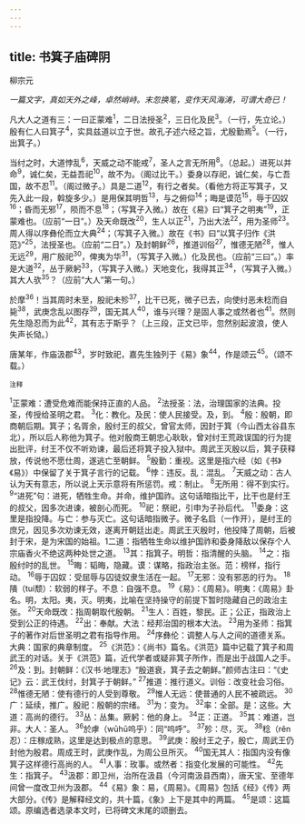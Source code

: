 ```yaml
---
---
---
```

title: 书箕子庙碑阴
---



柳宗元

*一篇文字，真如天外之峰，卓然峭峙。末忽换笔，变作天风海涛，可谓大奇已！*

凡大人之道有三：一曰正蒙难<sup>1</sup>，二日法授圣<sup>2</sup>，三日化及民<sup>3</sup>。（一行，先立论。）殷有仁人曰箕子<sup>4</sup>，实具兹道以立于世。故孔子述六经之旨，尤殷勤焉<sup>5</sup>。（一行，出箕子。）

当纣之时，大道悖乱<sup>6</sup>，天威之动不能戒<sup>7</sup>，圣人之言无所用<sup>8</sup>。（总起。）进死以并命<sup>9</sup>，诚仁矣，无益吾祀<sup>10</sup>，故不为。（阁过比干。）委身以存祀，诚仁矣，与亡吾国，故不忍<sup>11</sup>。（阁过微子。）具是二道<sup>12</sup>，有行之者矣。（看他方将正写箕子，又先入此一段，斡旋多少。）是用保其明哲<sup>13</sup>，与之俯仰<sup>14</sup>；晦是谟范<sup>15</sup>，辱于囚奴<sup>16</sup>；昏而无邪<sup>17</sup>，陨而不息<sup>18</sup>；（写箕子入微。）故在《易》曰“箕子之明夷”<sup>19</sup>，正蒙难也。（应前“一日”。）及天命既改<sup>20</sup>，生人以正<sup>21</sup>，乃出大法<sup>22</sup>，用为圣师<sup>23</sup>。周人得以序彝伦而立大典<sup>24</sup>；（写箕子入微。）故在《书》曰“以箕子归作《洪范》”<sup>25</sup>，法授圣也。（应前“二日”。）及封朝鲜<sup>26</sup>，推道训俗<sup>27</sup>，惟德无陋<sup>28</sup>，惟人无远<sup>29</sup>，用广殷祀<sup>30</sup>，俾夷为华<sup>31</sup>，（写箕子入微。）化及民也。（应前“三曰”。）率是大道<sup>32</sup>，丛于厥躬<sup>33</sup>，（写箕子入微。）天地变化，我得其正<sup>34</sup>，（写箕子入微。）其大人欤<sup>35</sup>？（应前“大人”第一句。）

於摩<sup>36</sup>！当其周时未至，股祀未殄<sup>37</sup>，比干已死，微子已去，向使纣恶未稔而自毙<sup>38</sup>，武庚念乱以图存<sup>39</sup>，国无其人<sup>40</sup>，谁与兴理？是固人事之或然者也<sup>41</sup>。然则先生隐忍而为此<sup>42</sup>，其有志于斯乎？（上三段，正文已毕，忽然别起波浪，使人失声长恸。）

唐某年，作庙汲郡<sup>43</sup>，岁时致祀，嘉先生独列于《易》象<sup>44</sup>，作是颂云<sup>45</sup>。（颂不载。）

<sup>注释</sup>

<sup>1</sup>正蒙难：遭受危难而能保持正直的人品。
<sup>2</sup>法授圣：法，治理国家的法典。投圣，传授给圣明之君。
<sup>3</sup>化：教化。及民：使人民接受。及，到。
<sup>4</sup>殷：殷朝，即商朝后期。箕子；名胥余，殷纣王的叔父，曾官太师，因封于箕（今山西太谷县东北），所以后人称他为箕子。他对殷商王朝忠心耿耿，曾对纣王荒政误国的行为提出批评，纣王不仅不听劝谏，最后还将箕子投入狱中。周武王灭殷以后，箕子获释放，传说他不愿仕周，遂逃亡至朝鲜。
<sup>5</sup>殷勤：重视。这里是指六经（如《书》《易》）中保留了关于箕子言行的记载。
<sup>6</sup>悖：违反。乱：混乱。
<sup>7</sup>天威之动：古人认为天有意志，所以说上天示意将有所惩罚。戒：制止。
<sup>8</sup>无所用：得不到实行。
<sup>9</sup>“进死”句：进死，牺牲生命。并命，维护国祚。这句话暗指比干，比干也是纣王的叔父，因多次进谏，被剖心而死。
<sup>10</sup>祀：祭祀，引申为子孙后代。
<sup>11</sup>委身：这里是指投降。与亡：参与灭亡。这句话暗指微子。微子名启（一作开），是纣王的庶兄，因见多次劝谏无效，遂离开朝廷出走。周武王灭殷时，他投降了周朝，后被封于宋，是为宋国的始祖。1二道：指牺牲生命以维护国祚和委身降敌以保存个人宗庙香火不绝这两种处世之道。
<sup>13</sup>其：指箕子。明哲：指清醒的头脑。
<sup>14</sup>之：指殷纣时的乱世。
<sup>15</sup>晦：韬晦，隐藏。谟：谋略，指政治主张。范：榜样，指行动。
<sup>16</sup>辱于囚奴：受屈辱与囚徒奴隶生活在一起。
<sup>17</sup>无邪：没有邪恶的行为。
<sup>18</sup>隤（tuí颓）：软弱的样子。不息：自强不息。
<sup>19</sup>《易》：《周易》。明夷：《周易》卦名。明，太阳。夷，灭。明夷，比喻在坚持操守的前提下暂时隐藏自己的政治主张。
<sup>20</sup>天命既改：指周朝取代殷朝。
<sup>21</sup>生人：百姓，黎民。正；公正，指政治上受到公正的待遇。
<sup>22</sup>出：奉献。大法：经邦治国的根本大法。
<sup>23</sup>用为圣师：指箕子的著作对后世圣明之君有指导作用。
<sup>24</sup>序彝伦：调整人与人之间的道德关系。大典：国家的典章制度。
<sup>25</sup>《洪范》：《尚书》篇名。《洪范》篇中记载了箕子和周武王的对话。关于《洪范》篇，近代学者或疑非箕子所作，而是出于战国人之手。
<sup>26</sup>及：到。封朝鲜：《汉书·地理志》“殷道衰，箕子去之朝鲜。”颜师古注曰：“《史记》云：武王伐纣，封箕子于朝鲜。”
<sup>27</sup>推道：推行道义。训俗：改变社会习俗。
<sup>28</sup>惟德无陋：使有德行的人受到尊敬。
<sup>29</sup>惟人无远：使普通的人民不被疏远。
<sup>30</sup>广：延续，推广。殷祀：殷朝的宗绪。
<sup>31</sup>为：变为。
<sup>32</sup>率：全部。是：这些。大道：高尚的德行。
<sup>33</sup>丛：丛集。厥躬：他的身上。
<sup>34</sup>正：正道。
<sup>35</sup>其：难道，岂非。大人：圣人。
<sup>36</sup>於虖（wūhū呜乎）：同“呜呼”。
<sup>37</sup>殄：尽，灭。
<sup>38</sup>稔（rěn忍）：庄稼成熟，这里是达到极点的意思。
<sup>39</sup>武庚：殷纣王之子，殷亡，周武王仍封他为殷君。周成王时，武庚作乱，为周公旦所灭。
<sup>40</sup>国无其人：指国内没有像箕子这样德行高尚的人。
<sup>41</sup>人事：玫事。或然者：指变化发展的可能性。
<sup>42</sup>先生：指箕子。
<sup>43</sup>汲郡：即卫州，治所在汲县（今河南汲县西南），唐天宝、至德年间曾一度改卫州为汲郡。
<sup>44</sup>《易》象：易，《周易》。《周易》包括《经》《传》两大部分。《传》是解释经文的，共十篇，《象》上下是其中的两篇。
<sup>45</sup>是颂：这篇颂。原编选者选录本文时，已将碑文末尾的颂删去。